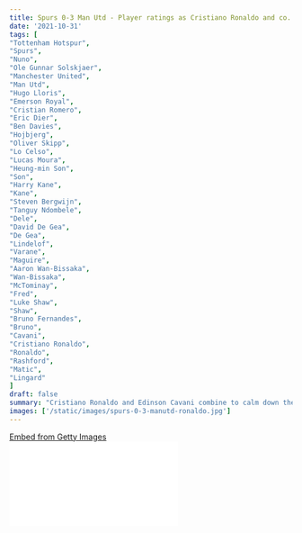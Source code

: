 ```yaml
---
title: Spurs 0-3 Man Utd - Player ratings as Cristiano Ronaldo and co. seal all 3 points for the Red Devils
date: '2021-10-31'
tags: [
"Tottenham Hotspur",
"Spurs",
"Nuno",
"Ole Gunnar Solskjaer",
"Manchester United",
"Man Utd",
"Hugo Lloris",
"Emerson Royal",
"Cristian Romero",
"Eric Dier",
"Ben Davies",
"Hojbjerg",
"Oliver Skipp",
"Lo Celso",
"Lucas Moura",
"Heung-min Son",
"Son",
"Harry Kane",
"Kane",
"Steven Bergwijn",
"Tanguy Ndombele",
"Dele",
"David De Gea",
"De Gea",
"Lindelof",
"Varane",
"Maguire",
"Aaron Wan-Bissaka",
"Wan-Bissaka",
"McTominay",
"Fred",
"Luke Shaw",
"Shaw",
"Bruno Fernandes",
"Bruno",
"Cavani",
"Cristiano Ronaldo",
"Ronaldo",
"Rashford",
"Matic",
"Lingard"
]
draft: false
summary: "Cristiano Ronaldo and Edinson Cavani combine to calm down the nerves surrounding the Theatre of Dreams as Manchester United claim a 0-3 win over Spurs."
images: ['/static/images/spurs-0-3-manutd-ronaldo.jpg']
---
```


<div
  className="getty embed image"
  style={{
    backgroundColor: '#fff',
    display: 'inline-block',
    fontFamily: 'Roboto, sans-serif',
    color: '#a7a7a7',
    fontSize: '11px',
    width: '100%',
    maxWidth: '594px',
    float: 'left',
    marginRight: '20px',
    marginBottom: '20px',
  }}
>
  <div style={{ padding: 0, margin: 0, textAlign: 'left' }}>
    <a
      href="http://www.gettyimages.in/detail/1236233262"
      target="_blank"
      style={{
        color: '#a7a7a7',
        textDecoration: 'none',
        fontWeight: 'normal !important',
        border: 'none',
        display: 'inline-block',
      }}
    >
      Embed from Getty Images
    </a>
  </div>
  <div
    style={{
      overflow: 'hidden',
      position: 'relative',
      height: 0,
      padding: '66.66667% 0 0 0',
      width: '100%',
    }}
  >
    <iframe
      src="//embed.gettyimages.com/embed/1236233262?et=ASxi2nttS0Zw4ywLLzY39A&tld=in&sig=1ISwNnf0c-bfZWeLsYp9GjZU1ZK5PATKsiRfknWJQMA=&caption=false&ver=1"
      scrolling="no"
      frameBorder={0}
      width={594}
      height={396}
      style={{
        display: 'inline-block',
        position: 'absolute',
        top: 0,
        left: 0,
        width: '100%',
        height: '100%',
        margin: 0,
      }}
    />
  </div>
</div>

## Tottenham

---

### Hugo Lloris: 2

Had a bad day in the office in between the sticks as he was well beaten in all three goals.

### Emerson Royal: 3

Looked to push forward on multiple occasions, but he couldn't make a significant difference with his passing or movement off the ball.

Exploited by Marcus Rashford's goal.

### Cristian Romero: 3

Started the game quite well when he was able to shut down Ronaldo, but his performance on the field was much more theatrical off the ball.

He found the net once, but was ruled out for offside.

Caught napping for Man Utd's third goal.

### Eric Dier: 4

He was the only decent performer in the Spurs backline. Was left without help for Rashford's goal. He nearly got an assist in the game too.

### Ben Davies: 2

Had an awful day on his return to the starting XI. He put in a rusty defensive performance which was expected.

His aerial weakness was exploited in the opening goal from Ronaldo.

### Hojbjerg: 3

He was quiet in midfield today. He won a few 50-50 challenges, but was far from creating anything for the likes of Son and Kane up front.

### Oliver Skipp: 2

Lost possession a few times and he was another player who had a bad outing.

### Lo Celso: 2

The Argentine was just not able to pull the strings in midfield for Nuno and his boys.

He didn't get the team moving forward many times given that he has a lot of quality on his left boot. Added to the frustration of the fans.

### Lucas Moura: 4

He was not contributing much defensively as he failed to mark the wing backs of Man Utd.

He created a good opportunity for Son in the first half and he was subbed off early in the second half.

### Heung-min Son: 3

The South Korean couldn't make the most out of the opportunities created by his teammates. Poor.

### Harry Kane: 1

We're not sure if he even deserves that rating.

He continuously dropped deep to receive the ball (which is understandable to some extent), but couldn't make the most of it when he intercepted a pass from Cavani and ran through in front of goal. His chipped pass was awful.

He is clearly not in a frame of mind to play for Spurs at this point of time.

## Substitutes

### Steven Bergwijn: 2

He came early on in the second half in place of Lucas Moura, but he failed to make an impression by stretching the Red Devils backline.

### Tanguy Ndombele: N/A

The midfielder couldn't bring his thrust and finesse for Spurs in the attacking half as he spent a lot of time deep in the Tottenham set-up.

### Dele: N/A

Horrible.

## Man Utd

---

<div
  className="getty embed image"
  style={{
    backgroundColor: '#fff',
    display: 'inline-block',
    fontFamily: 'Roboto, sans-serif',
    color: '#a7a7a7',
    fontSize: '11px',
    width: '100%',
    maxWidth: '594px',
    float: 'left',
    marginRight: '20px',
    marginBottom: '20px',
  }}
>
  <div style={{ padding: 0, margin: 0, textAlign: 'left' }}>
    <a
      href="http://www.gettyimages.in/detail/1350250038"
      target="_blank"
      style={{
        color: '#a7a7a7',
        textDecoration: 'none',
        fontWeight: 'normal !important',
        border: 'none',
        display: 'inline-block',
      }}
    >
      Embed from Getty Images
    </a>
  </div>
  <div
    style={{
      overflow: 'hidden',
      position: 'relative',
      height: 0,
      padding: '62.96296% 0 0 0',
      width: '100%',
    }}
  >
    <iframe
      src="//embed.gettyimages.com/embed/1350250038?et=R_IVZIOAQcNkDmk86tViLw&tld=in&sig=fpjWYkaYkp5uolCO4S9ulrfGWYtBZHezB4KVupIUwNM=&caption=false&ver=1"
      scrolling="no"
      frameBorder={0}
      width={594}
      height={374}
      style={{
        display: 'inline-block',
        position: 'absolute',
        top: 0,
        left: 0,
        width: '100%',
        height: '100%',
        margin: 0,
      }}
    />
  </div>
</div>

### David De Gea: 6

Had a day out in the park in London.

### Victor Lindelof: 6.5

The Swede had the answers for the little that Spurs had asked him.

### Raphael Varane: 7.5

He marshalled the United backline and he was a colossal figure in the heart of the back three that Ole had set-up.

A Champion performance from the French centre-back.

### Maguire: 6

He played in a position where Gareth Southgate uses him mostly in the England squad and he had a fair few interceptions in the game.

### Aaron Wan-Bissaka: 7

According to us, we've rated him at 7 due to the "effort" he has put in.

His effort in the attacking and defensive half for Man Utd was truly inspiring as his work ethic was a sign of how Man Utd approached the game.

His end product is still a big downfall as he is not able to put in a good delivery into the box on a continuous basis.

Made a stunning block off Son's effort on target in the first half.

### Scott McTominay: 7.5

The Scottish defensive midfielder was so good on a night when he had to step in and dominate at the centre of the park for his side.

He worked hard off the ball and snatched the ball many times and kept Man Utd on the front foot for most of the game.

Impressive from the young lad.

### Fred: 6

The Brazilian was once again caught in position multiple times as he kept the ball at his feet for too long while Spurs came and snatched it away from him.

He had a shot on target which was well taken as he tested the gloves of Hugo Lloris.

### Luke Shaw: 5

The left back was booked early on in the game, but he did well not to get cautioned again in the game.

Linked up pretty well with Ronaldo on the left wing, but he still lacked being precise when he delivered the ball onto the on rushing Bruno Fernandes and Edinson Cavani.

### Bruno Fernandes: 8

The Portuguese midfielder had to step up tonight after a string of poor performances by his standards in recent weeks.

He picked up multiple pockets of space in the heart of Spurs' midfield and delivered a sublime assist for the opening goal.

Contributed to the defensive cause as well for Manchester United in the second-half.

### Edinson Cavani: 8

He was included in the starting XI along with Ronaldo. His experience and quality on and off the pitch made a huge difference in the game.

He took his goal really well which calmed the nerves of many Man Utd fans when he dinked the ball over the onrushing diving Lloris.

He'll have a big role in the remainder of the season for the Red Devils.

### Cristiano Ronaldo: 9

The Portuguese superstar was in a league of his own when he scored that sensational opener for his side. That was a "World. Class. Finish" without a shadow of a doubt.

He did really well to find Cavani as he earned himself an assist where he did brought along his traditional chop inside and creamed a forward pass to Cavani.

He didn't show much in the defensive aspect of the game, but that's not what Man Utd will get on a regular basis for the 36 year old.

However, his teammates need to work extensively to deliver the ball to him. Bruno is the only one who is able to find Ronaldo regularly.

A week ago, Ronaldo stated that he would still continue to shut his critics and he did.

Infact, he's got two goal involvements a few days after he announced that he and his girlfriend are expecting twins. A fatherly gift from the man himself, Cristiano Ronaldo.

## Substitutes

### Marcus Rashford: 7.5

The youngster came on as a substitute for Ronaldo and scored the killer goal which definitely sealed three points for Ole Gunnar Solskjaer.

### Nemanja Matic: 6

The Serbian came on for Bruno Fernandes in the second half to ensure that Man Utd didn't concede.

He shut down Spurs' attack and got himself an assist where he set up Rashford for the third goal.

### Jesse Lingard: N/A

Came on with 10 minutes left on the clock and didn't do much when he had the ball.

He barely made a difference during his time on the field. His workload was mostly in the defensive half.
